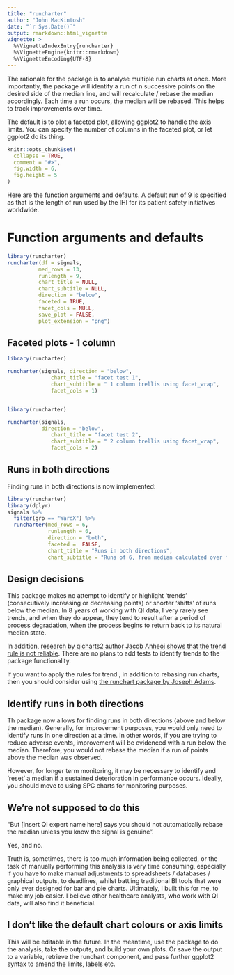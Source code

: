 ```yaml
---
title: "runcharter"
author: "John MacKintosh"
date: "`r Sys.Date()`"
output: rmarkdown::html_vignette
vignette: >
  %\VignetteIndexEntry{runcharter}
  %\VignetteEngine{knitr::rmarkdown}
  %\VignetteEncoding{UTF-8}
---
```


The rationale for the package is to analyse multiple run charts at once.
More importantly, the package will identify a run of n successive points on the desired side of the median line, and will recalculate / rebase the median accordingly.
Each time a run occurs, the median will be rebased.
This helps to track improvements over time. 


The default is to plot a faceted plot, allowing ggplot2 to handle the axis limits. 
You can specify the number of columns in the faceted plot, or let ggplot2 do its thing.



```r
knitr::opts_chunk$set(
  collapse = TRUE,
  comment = "#>",
  fig.width = 6,
  fig.height = 5
)
```

Here are the function arguments and defaults. 
A default run of 9 is specified as that is the length of run used by the IHI for its patient safety initiatives worldwide. 

# Function arguments and defaults

```r

library(runcharter)
runcharter(df = signals,
          med_rows = 13,
          runlength = 9, 
          chart_title = NULL,
          chart_subtitle = NULL, 
          direction = "below",
          faceted = TRUE,
          facet_cols = NULL,
          save_plot = FALSE,
          plot_extension = "png")

```




## Faceted plots - 1 column

```r
library(runcharter)

runcharter(signals, direction = "below",
              chart_title = "facet test 1",
              chart_subtitle = " 1 column trellis using facet_wrap", 
              facet_cols = 1)



```



```r

library(runcharter)

runcharter(signals,
           direction = "below",
              chart_title = "facet test 2",
              chart_subtitle = " 2 column trellis using facet_wrap", 
              facet_cols = 2)

```



## Runs in both directions

Finding runs in both directions is now implemented:

```r
library(runcharter)
library(dplyr)
signals %>% 
  filter(grp == "WardX") %>%
  runcharter(med_rows = 6, 
             runlength = 6,
             direction = "both",
             faceted =  FALSE,
             chart_title = "Runs in both directions",
             chart_subtitle = "Runs of 6, from median calculated over first 6 rows")

```



## Design decisions

This package makes no attempt to identify or highlight 'trends' (consecutively increasing or decreasing points) or shorter 'shifts' of runs below the median.
In 8 years of working with QI data, I very rarely see trends, and when they do appear, they tend to result after a period of process degradation, when the process begins to return back to its natural median state. 

In addition, [research by qicharts2 author Jacob Anheoj shows that the trend rule is not reliable](https://journals.plos.org/plosone/article?id=10.1371/journal.pone.0121349). There are no plans to add tests to identify trends to the package functionality.

If you want to apply the rules for trend , in addition to rebasing run charts, then you should consider using [the runchart package by Joseph Adams](https://github.com/jsphdms/runchart).

## Identify runs in both directions
Th package now allows for finding runs in both directions (above and below the median). 
Generally, for improvement purposes, you would only need to identify runs in one direction at a time. 
In other words, if you are trying to reduce adverse events, improvement will be evidenced with a run below the median. Therefore, you would not rebase the median if a run of points above the median was observed. 

However, for longer term monitoring, it may be necessary to identify and 'reset' a median if a sustained deterioration in performance occurs. Ideally, you should move to using SPC charts for monitoring purposes.



## We're not supposed to do this

"But [insert QI expert name here] says you should not automatically rebase the median unless you know the signal is genuine".

Yes, and no. 

Truth is, sometimes, there is too much information being collected, or the task of manually performing this analysis is very time consuming, especially if you have to make manual adjustments to spreadsheets / databases / graphical outputs, to deadlines, whilst battling traditional BI tools that were only ever designed for bar and pie charts.
Ultimately, I built this for me, to make my job easier. 
I believe other healthcare analysts, who work with QI data, will also find it beneficial.


## I don't like the default chart colours or axis limits

This will be editable in the future. 
In the meantime, use the package to do the analysis, take the outputs, and build your own plots.
Or save the output to a variable, retrieve the runchart component, and pass further ggplot2 syntax to amend the limits, labels etc.







